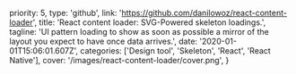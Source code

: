   priority: 5,
  type: 'github',
  link: 'https://github.com/danilowoz/react-content-loader',
  title: 'React content loader: SVG-Powered skeleton loadings.',
  tagline:
    'UI pattern loading to show as soon as possible a mirror of the layout you expect to have once data arrives.',
  date: '2020-01-01T15:06:01.607Z',
  categories: ['Design tool', 'Skeleton', 'React', 'React Native'],
  cover: '/images/react-content-loader/cover.png',
}
